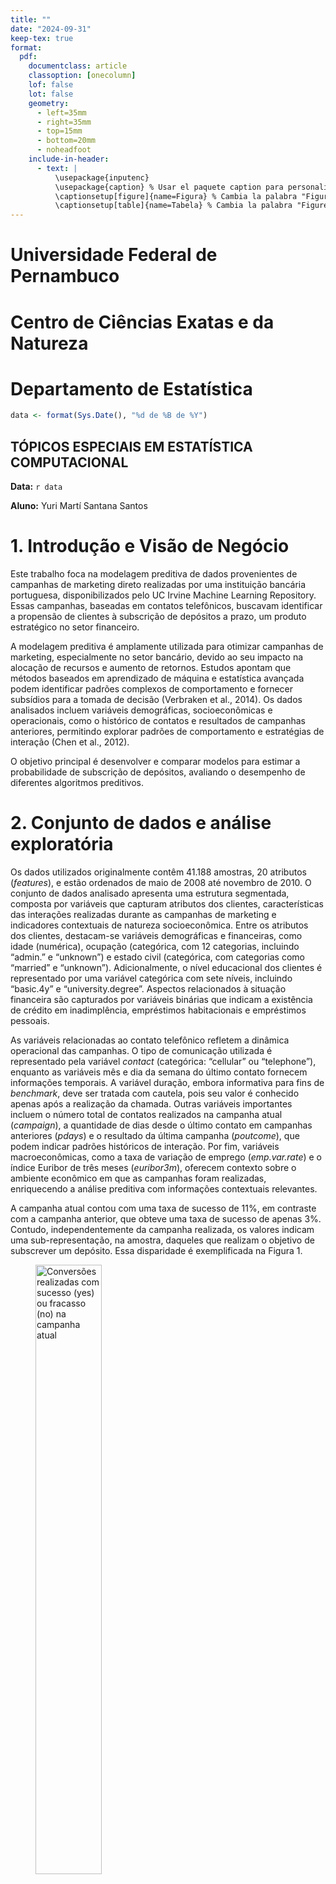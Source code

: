 ```yaml
---
title: ""
date: "2024-09-31"
keep-tex: true
format:
  pdf:
    documentclass: article
    classoption: [onecolumn]
    lof: false
    lot: false
    geometry:
      - left=35mm
      - right=35mm
      - top=15mm
      - bottom=20mm
      - noheadfoot
    include-in-header:
      - text: |
          \usepackage{inputenc}
          \usepackage{caption} % Usar el paquete caption para personalizar leyendas
          \captionsetup[figure]{name=Figura} % Cambia la palabra "Figure" por "Figura"
          \captionsetup[table]{name=Tabela} % Cambia la palabra "Figure" por "Figura"          
---
```


# Universidade Federal de Pernambuco
\vspace{-.4cm}
# Centro de Ciências Exatas e da Natureza
\vspace{-.4cm}
# Departamento de Estatística

\vspace{.5cm}


```r
data <- format(Sys.Date(), "%d de %B de %Y")
```


## TÓPICOS ESPECIAIS EM ESTATÍSTICA COMPUTACIONAL


\vspace{.5cm}

**Data:**
`r data`

**Aluno:** Yuri Martí Santana Santos

\vspace{.5cm}

# 1. Introdução e Visão de Negócio  

Este trabalho foca na modelagem preditiva de dados provenientes de campanhas de marketing direto realizadas por uma instituição bancária portuguesa, disponibilizados pelo UC Irvine Machine Learning Repository. Essas campanhas, baseadas em contatos telefônicos, buscavam identificar a propensão de clientes à subscrição de depósitos a prazo, um produto estratégico no setor financeiro.  


A modelagem preditiva é amplamente utilizada para otimizar campanhas de marketing, especialmente no setor bancário, devido ao seu impacto na alocação de recursos e aumento de retornos. Estudos apontam que métodos baseados em aprendizado de máquina e estatística avançada podem identificar padrões complexos de comportamento e fornecer subsídios para a tomada de decisão (Verbraken et al., 2014). Os dados analisados incluem variáveis demográficas, socioeconômicas e operacionais, como o histórico de contatos e resultados de campanhas anteriores, permitindo explorar padrões de comportamento e estratégias de interação (Chen et al., 2012).

O objetivo principal é desenvolver e comparar modelos para estimar a probabilidade de subscrição de depósitos, avaliando o desempenho de diferentes algoritmos preditivos.  

# 2. Conjunto de dados e análise exploratória
Os dados utilizados originalmente contêm 41.188 amostras, 20 atributos (*features*), e estão ordenados de maio de 2008 até novembro de 2010. O conjunto de dados analisado apresenta uma estrutura segmentada, composta por variáveis que capturam atributos dos clientes, características das interações realizadas durante as campanhas de marketing e indicadores contextuais de natureza socioeconômica. Entre os atributos dos clientes, destacam-se variáveis demográficas e financeiras, como idade (numérica), ocupação (categórica, com 12 categorias, incluindo "admin." e "unknown") e estado civil (categórica, com categorias como "married" e "unknown"). Adicionalmente, o nível educacional dos clientes é representado por uma variável categórica com sete níveis, incluindo "basic.4y" e "university.degree". Aspectos relacionados à situação financeira são capturados por variáveis binárias que indicam a existência de crédito em inadimplência, empréstimos habitacionais e empréstimos pessoais.

As variáveis relacionadas ao contato telefônico refletem a dinâmica operacional das campanhas. O tipo de comunicação utilizada é representado pela variável *contact* (categórica: "cellular" ou "telephone"), enquanto as variáveis mês e dia da semana do último contato fornecem informações temporais. A variável duração, embora informativa para fins de *benchmark*, deve ser tratada com cautela, pois seu valor é conhecido apenas após a realização da chamada. Outras variáveis importantes incluem o número total de contatos realizados na campanha atual (*campaign*), a quantidade de dias desde o último contato em campanhas anteriores (*pdays*) e o resultado da última campanha (*poutcome*), que podem indicar padrões históricos de interação. Por fim, variáveis macroeconômicas, como a taxa de variação de emprego (*emp.var.rate*) e o índice Euribor de três meses (*euribor3m*), oferecem contexto sobre o ambiente econômico em que as campanhas foram realizadas, enriquecendo a análise preditiva com informações contextuais relevantes.

A campanha atual contou com uma taxa de sucesso de 11%, em contraste com a campanha anterior, que obteve uma taxa de sucesso de apenas 3%. Contudo, independentemente da campanha realizada, os valores indicam uma sub-representação, na amostra, daqueles que realizam o objetivo de subscrever um depósito. Essa disparidade é exemplificada na Figura 1.

![Conversões realizadas com sucesso (*yes*) ou fracasso (*no*) na campanha atual](hist_y.png){width=50%}

A análise exploratória das variáveis identificou uma baixa representatividade de ocupações consideradas "não tradicionais", o que pode justificar sua agregação para simplificação analítica. O banco demonstra um mapeamento detalhado do estado civil dos clientes e registra uma incidência negligenciável de indivíduos analfabetos, sugerindo um nível educacional elevado entre os clientes. A ocorrência de inadimplência é igualmente rara, refletindo critérios rigorosos na seleção de clientes elegíveis para ofertas financeiras. Observou-se uma proporção equilibrada de clientes com e sem empréstimos habitacionais, enquanto empréstimos pessoais são significativamente menos frequentes. Em relação às estratégias de comunicação, quase o dobro das interações foi realizado por celular em comparação ao telefone fixo, e houve uma redução no número de chamadas na segunda metade do ano, possivelmente associada a padrões sazonais. Além disso, as chamadas estão uniformemente distribuídas ao longo dos dias úteis. Os dados também revelam uma segmentação clara entre clientes previamente contatados e aqueles que nunca foram abordados, evidenciando distintos níveis de engajamento e interação com o banco, conforme ilustrado na Figura 2.

![(A) Demonstra a reincidência daqueles que tiveram no passado, mas (B) não apresenta um volume significativo de reincidentes](hist_pout.png){width=100%}

# 3. Metodologia e fundamentos teóricos

As seções anteriores foram dedicadas ao processo de entendimento do negócio (Seção 1) e dos dados (Seção 2). Agora, será detalhado quais métodos e princípios guiam o pré-processamento dos dados, as modelagens escolhidas, como redes totalmente conectadas, e o ambiente computacional.

### Métodos de Pré-Processamento de Dados

O pré-processamento visa aprimorar a qualidade dos dados para os modelos, minimizando vieses e inconsistências. Os métodos utilizados incluem balanceamento de dados, tratamento de variáveis com baixa ocorrência e *leaky*, transformação de variáveis categóricas e numéricas.

   - **Balanceamento de classes**: Ajusta a distribuição das classes no conjunto de treinamento, utilizando subamostragem ou superamostragem para reduzir o viés de distribuições desiguais;
   - **One-hot encoding**: Transformação de uma variável categórica em diversas variáveis binárias;
   - **Remoção de variáveis com baixa ocorrência de rótulos**: Exclui variáveis que geral problemas na transformação de variáveis via *one-hot encoding*, em razão da baixa frequência de certos rótulos que prejudiza o processo de amostrada pelo raro-efeito da existência do atributo;
   - **Exclusão de variáveis *leaky***: Remove variáveis cujos valores dependem de informações disponíveis após a predição, evitando distorções no modelo;
   - **Normalização de variáveis numéricas**: Ajusta as variáveis para uma escala uniforme, garantindo que todas as variáveis tenham o mesmo peso no modelo.

## Redes totalmente conectadas

Uma rede neural totalmente conectada é uma arquitetura na qual cada neurônio em uma camada está conectado a todos os neurônios da camada subsequente. Essa estrutura é utilizada devido à sua capacidade de modelar relações complexas entre variáveis de entrada e saída. Cada conexão é ponderada e ajustada durante o treinamento para minimizar uma função de perda, permitindo à rede aprender padrões nos dados.

O processamento de uma camada é representado por:

$$\mathbf{y} = f(\mathbf{W} \cdot \mathbf{x} + \mathbf{b}),$$

onde $\mathbf{x}$ é o vetor de entrada, $\mathbf{W}$ é a matriz de pesos, $\mathbf{b}$ é o vetor de viés e $f(\cdot)$ é a função de ativação.

### Funções de ativação

- **Função de ativação ReLU (Rectified Linear Unit):** uma função não linear que retorna o valor da entrada quando este é positivo e zero quando é negativo.
  
- **Função de ativação sigmoid:** uma função logística que mapeia qualquer valor de entrada para um intervalo entre 0 e 1. É particularmente útil em problemas de classificação binária, pois introduz não linearidades e ajuda a modelar probabilidades, embora possa sofrer com o problema de gradientes saturados em valores extremos de entrada.

### Dropout

O dropout é uma técnica utilizada em redes neurais para reduzir o risco de sobreajuste durante o treinamento. Consiste em desativar aleatoriamente uma porcentagem de unidades (perceptrons) de cada camada da rede em cada iteração, forçando a rede a aprender representações mais robustas e generalizáveis dos dados. Durante o treinamento, a probabilidade de desativação de cada perceptron é definida por um parâmetro chamado taxa de dropout, que varia entre 0 e 1.

## Ambiente computacional

O ambiente computacional no qual as atividades foram desenvolvidas foi o Google Colab, uma plataforma em nuvem oferecida pelo Google que executa código Python em notebooks interativos.

Neste contexto, destaca-se o uso da biblioteca Keras para modelagem. Trata-se de uma API de alto nível para construção e treinamento de redes neurais, que integra o TensorFlow, um dos frameworks de aprendizado profundo mais amplamente utilizados.

# 4. Modelagem

## Pré-processamento

Devido à sub-representação das variáveis-resposta, foram criadas duas amostras de treinamento: uma com 80% dos dados, denominada *Amostra A*, e outra, de tamanho fixo (8.382 observações), balanceada com igual número de ocorrências de conversões bem-sucedidas e mal-sucedidas, denominada *Amostra B*.

A variável de inadimplência foi removida devido ao seu baixo número de ocorrências, o que dificultava a correta segmentação das amostras. Adicionalmente, a variável de duração da ligação foi excluída por ser considerada uma variável *leaky*, ou seja, que não estaria disponível no momento da predição, uma vez que seu valor é conhecido apenas após o término da interação.

As variáveis foram separadas em categóricas e numéricas para o tratamento adequado. As variáveis categóricas passaram por um processo de *one-hot encoding*, com a exclusão de pelo menos um rótulo para evitar a armadilha das variáveis *dummy*. As variáveis numéricas foram normalizadas para garantir compatibilidade com os modelos.

## Modelos e treinamento

Após o pré-processamento, foram avaliados cinco modelos distintos. O Modelo 0 busca replicar uma regressão logística como *baseline*. A partir deste, foram desenvolvidos os demais modelos, conforme descrito na Tabela 1. Na coluna "Estrutura", é detalhada a quantidade de perceptrons em cada camada, representada pelo tamanho do vetor, sendo o número de elementos equivalente à quantidade de camadas (incluindo as camadas de entrada e saída). A coluna "Função de Ativação" especifica as funções utilizadas em cada camada, onde *I* representa a camada inicial, *S* indica o uso de uma função de ativação sigmoid e *R* refere-se ao uso de uma função de ativação ReLU. Por fim, a coluna "Dropout" informa os valores de dropout aplicados a cada camada.

| Modelo   | Dados de treino  | Estrutura       | Função de Ativação | Dropout  |
|:--------:|:----------------:|:----------------|:-------------------|:-------------------|
| Modelo 0 | Amostra A        | (49, 1)         | (I, S)             | (0, 0)   |
| Modelo 1 | Amostra B        | (49, 40, 32, 1) | (I, S, S, S)       | (0, 0, 0, 0) |
| Modelo 2 | Amostra A        | (49, 49, 49, 1) | (I, S, S, S)       | (0, 0.25, 0.25, 0) |
| Modelo 3 | Amostra B        | (49, 40, 32, 1) | (I, S, S, S)       | (0.2, 0.2, 0, 0) |
| Modelo 4 | Amostra B        | (49, 40, 32, 1) | (I, R, R, S)       | (0.2, 0.2, 0, 0) |

: Modelos treinados

Os treinamentos foram realizados utilizando coortes de 20% dos dados para validação. O Modelo 0 e o Modelo 1 foram treinados por 25 épocas, enquanto os Modelos 2, 3 e 4 foram treinados por 75 épocas, de modo a otimizar o aprendizado e avaliar o impacto de diferentes configurações de estrutura e hiperparâmetros.

# 5. Avaliação dos Resultados

A avaliação dos modelos foi realizada com base nos dados de teste, conforme apresentado na Tabela 2. Nesse contexto, o Modelo 2 demonstrou o melhor desempenho, alcançando uma acurácia de 0,901 e uma perda de 0,273. Esses resultados indicam uma combinação eficaz de alta precisão e baixo erro. O Modelo 0 (Regressão Logística) apresentou uma acurácia igualmente elevada (0,900), mas com uma perda ligeiramente maior (0,278), sugerindo um desempenho muito próximo ao do Modelo 2, embora com uma estrutura consideravelmente mais simples e menos parâmetros.

O Modelo 1 exibiu o pior desempenho, com acurácia de 0,580 e perda de 0,848, evidenciando uma significativa discrepância entre as previsões e os valores reais, o que aponta para um aprendizado ineficiente. Já os Modelos 3 (acurácia de 0,695, perda de 0,768) e 4 (acurácia de 0,692, perda de 0,755) apresentaram desempenho intermediário, com uma taxa de acerto moderada, mas perdas relativamente elevadas. Isso sugere que, apesar de um desempenho razoável, esses modelos podem enfrentar desafios na generalização para novos dados.

| Modelo   | Acurácia | Perda (*Loss*) |
|:--------:|:--------:|:--------------:|
| Modelo 0 | 0,900    | 0,278          |
| Modelo 1 | 0,580    | 0,848          |
| Modelo 2 | 0,901    | 0,273          |
| Modelo 3 | 0,695    | 0,768          |
| Modelo 4 | 0,692    | 0,755          |

: Métricas de avaliação com dados de teste

É importante destacar que o Modelo 1 se diferencia do Modelo 3 apenas pela aplicação da técnica de *dropout* em determinadas camadas da rede. 

Adicionalmente, as altas acurácias observadas nos Modelos 0 e 2 podem ser atribuídas, em grande parte, à representação desproporcional dos dados de não conversão em relação aos de conversão de depósitos. Essa característica é evidenciada pelas matrizes de confusão dos modelos, conforme ilustrado na Figura 3.

![Matrizes de confusão do Modelo 2 e Modelo 3, acompanhadas de outras métricas](cf_matrix.png){width=110%}

Considerando a finalidade prática dos modelos, os Modelos 3 e 4 mostram-se mais adequados, uma vez que, dentro dos valores previstos como verdadeiros, apresentam melhores ajustes e precisão. Esses modelos são capazes de lidar melhor com a classificação positiva, o que é essencial para otimizar as decisões de negócio no contexto analisado.

\newpage

# 6. Considerações Finais  

Este trabalho reforça a relevância de técnicas de pré-processamento, como o balanceamento de classes, no contexto de classificação binária. Ademais, observou-se o impacto positivo do uso da técnica de *dropout* nos modelos ensaiados, evidenciado pelo aumento da acurácia do Modelo 1 (58%) para 70% no Modelo 3. Ressalta-se que a avaliação de modelos deve considerar o contexto da aplicação, onde métricas como *recall* podem ter maior relevância que a acurácia, tornando os Modelos 3 e 4 mais adequados para o problema em questão.  

Embora este estudo tenha explorado pontos cruciais, há necessidade de discussões mais amplas sobre enriquecimento de dados e análise de causalidade, conforme abordado em Moro et al. (2011). Futuras pesquisas poderiam explorar novos modelos focados exclusivamente na otimização do *recall* e incorporar métodos automáticos para ajuste de hiperparâmetros, visando identificar arquiteturas de rede mais robustas.  

Agradecimentos especiais são direcionados ao material disponibilizado no site da disciplina de Tópicos Especiais em Estatística Computacional (Ferreira, 2024), que forneceu fundamentos para os scripts e análises desenvolvidos neste trabalho.  

# Disclaimer  

Este ensaio buscou sintetizar os principais aspectos de análise viáveis para um *short paper* de até seis páginas. O processo completo de construção dos modelos e escolha dos hiperparâmetros reflete um esforço mais abrangente de exploração, que não pode ser totalmente documentado neste formato. Em particular, aspectos como correlação e outras métricas que impactam diretamente o espaço de atributos (*feature space*) não foram detalhados, mas são reconhecidos como relevantes para qualquer análise.  


# Referências

Chen, H., Chiang, R. H., & Storey, V. C. (2012). Business intelligence and analytics: From big data to big impact. MIS quarterly, 1165-1188.

Ferreira, J. A.. Tópicos Especiais em Estatística Computacional. (2024, Dezembro). UFPE. https://www.de.ufpe.br/~jodavid/material/topicos_especiais_est_compu/pagina/_site/

Moro, S., Laureano, R., & Cortez, P. (2011). Using data mining for bank direct marketing: An application of the crisp-dm methodology. In Proceedings of the European Simulation and Modelling Conference-ESM (Vol. 2011).

Moro, S., Rita, P., & Cortez, P. (2014). Bank Marketing [Dataset]. UCI Machine Learning Repository. https://doi.org/10.24432/C5K306.

Verbraken, T., Verbeke, W., & Baesens, B. (2014). Profit optimizing customer churn prediction with Bayesian network classifiers. Intelligent Data Analysis, 18(1), 3-24.

